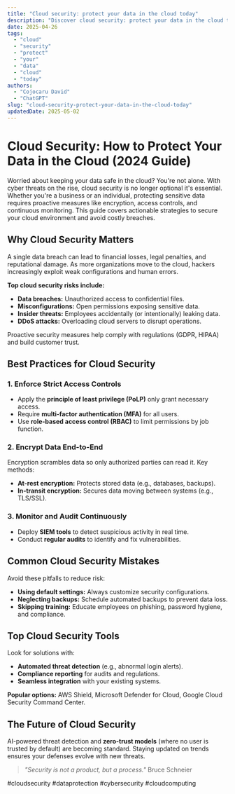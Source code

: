 ```yaml
---
title: "Cloud security: protect your data in the cloud today"
description: "Discover cloud security: protect your data in the cloud today with this in-depth guide, providing actionable insights and practical tips to boost your knowledge and results."
date: 2025-04-26
tags:
  - "cloud"
  - "security"
  - "protect"
  - "your"
  - "data"
  - "cloud"
  - "today"
authors:
  - "Cojocaru David"
  - "ChatGPT"
slug: "cloud-security-protect-your-data-in-the-cloud-today"
updatedDate: 2025-05-02
---
```


# Cloud Security: How to Protect Your Data in the Cloud (2024 Guide)  

Worried about keeping your data safe in the cloud? You're not alone. With cyber threats on the rise, cloud security is no longer optional it's essential. Whether you're a business or an individual, protecting sensitive data requires proactive measures like encryption, access controls, and continuous monitoring. This guide covers actionable strategies to secure your cloud environment and avoid costly breaches.  

## Why Cloud Security Matters  

A single data breach can lead to financial losses, legal penalties, and reputational damage. As more organizations move to the cloud, hackers increasingly exploit weak configurations and human errors.  

**Top cloud security risks include:**  
- **Data breaches:** Unauthorized access to confidential files.  
- **Misconfigurations:** Open permissions exposing sensitive data.  
- **Insider threats:** Employees accidentally (or intentionally) leaking data.  
- **DDoS attacks:** Overloading cloud servers to disrupt operations.  

Proactive security measures help comply with regulations (GDPR, HIPAA) and build customer trust.  

## Best Practices for Cloud Security  

### 1. Enforce Strict Access Controls  
- Apply the **principle of least privilege (PoLP)** only grant necessary access.  
- Require **multi-factor authentication (MFA)** for all users.  
- Use **role-based access control (RBAC)** to limit permissions by job function.  

### 2. Encrypt Data End-to-End  
Encryption scrambles data so only authorized parties can read it. Key methods:  
- **At-rest encryption:** Protects stored data (e.g., databases, backups).  
- **In-transit encryption:** Secures data moving between systems (e.g., TLS/SSL).  

### 3. Monitor and Audit Continuously  
- Deploy **SIEM tools** to detect suspicious activity in real time.  
- Conduct **regular audits** to identify and fix vulnerabilities.  

## Common Cloud Security Mistakes  

Avoid these pitfalls to reduce risk:  
- **Using default settings:** Always customize security configurations.  
- **Neglecting backups:** Schedule automated backups to prevent data loss.  
- **Skipping training:** Educate employees on phishing, password hygiene, and compliance.  

## Top Cloud Security Tools  

Look for solutions with:  
- **Automated threat detection** (e.g., abnormal login alerts).  
- **Compliance reporting** for audits and regulations.  
- **Seamless integration** with your existing systems.  

**Popular options:** AWS Shield, Microsoft Defender for Cloud, Google Cloud Security Command Center.  

## The Future of Cloud Security  

AI-powered threat detection and **zero-trust models** (where no user is trusted by default) are becoming standard. Staying updated on trends ensures your defenses evolve with new threats.  

> *"Security is not a product, but a process."*   Bruce Schneier  

#cloudsecurity #dataprotection #cybersecurity #cloudcomputing